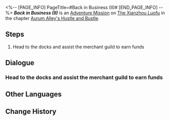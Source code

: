 <%-- [PAGE_INFO]
PageTitle=#Back in Business (II)#
[END_PAGE_INFO] --%>
{{Stub|Dialogue.}}
{{Mission Infobox
|id            = 8003215
|title         = 
|image         = <!--Mission Back in Business (II).png-->
|type          = Adventure
|event_name    = 
|chapter       = Aurum Alley's Hustle and Bustle
|requirements  = [[Adventure Mission]] ''[[Back in Business (II)]]'' completed
|summary       = <!--official mission summary from Fate's Atlas-->
|characters    = Mingxi; Trailblazer
|startLocation = [[The Xianzhou Luofu]] - [[Exalting Sanctum]]
|world         = The Xianzhou Luofu
|area          = Exalting Sanctum
|prev          = 
|next          = Dock Operations (II)
|rewards       = Trailblaze EXP*200; Stellar Jade*40; Traveler's Guide*5; Lost Crystal*5; Credit*45,000
}}
'''''Back in Business (II)''''' is an [[Adventure Mission]] on [[The Xianzhou Luofu]] in the chapter [[Aurum Alley's Hustle and Bustle]].

==Steps==
# Head to the docks and assist the merchant guild to earn funds

<!--
==Gameplay Notes==

--><!--
==Trial Character==

-->
==Dialogue==
{{Stub Dialogue}}
===Head to the docks and assist the merchant guild to earn funds===
{{Mission Description|type=adventure|location=Exalting Sanctum|There is yet more work to do for the Aurum Alley revival project. The docks still need you.<br />No matter work, you should go operate the docks. It never hurts to make a bit more money.}}
{{Dialogue Start}}
:{{tx}}
{{Dialogue End}}

==Other Languages==
{{Other Languages
|en   = Back in Business (II)
|zhs  = 金戺重喧•其二
|zht  = 金戺重喧•其二
|ja   = 金庭、喧騒を重ねて・その2
|ko   = 다시 부흥하는 금빛•2
|es   = De nuevo en activo&nbsp;II
|fr   = Les affaires reprennent (II)
|ru   = Снова в деле II
|th   = คืนสู่ความรุ่งเรือง 2
|vi   = Huyên Náo Trở Lại 2
|de   = Wieder im Geschäft 2
|id   = Hiruk Pikuk yang Kembali Bergaung 2
|pt   = De Volta aos Negócios (II)
}}

==Change History==
{{Change History|1.3}}
